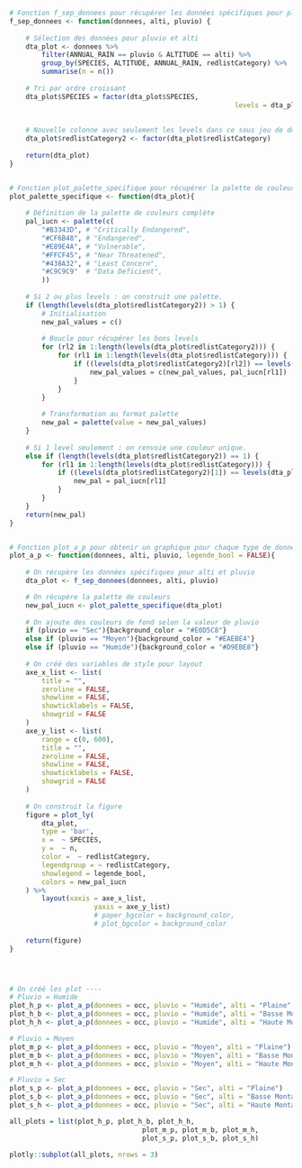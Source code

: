 ```r
# Fonction f_sep_donnees pour récupérer les données spécifiques pour pluvio et alti ----
f_sep_donnees <- function(donnees, alti, pluvio) {
	
	# Sélection des données pour pluvio et alti
	dta_plot <- donnees %>%
		filter(ANNUAL_RAIN == pluvio & ALTITUDE == alti) %>%
		group_by(SPECIES, ALTITUDE, ANNUAL_RAIN, redlistCategory) %>%
		summarise(n = n())
	
	# Tri par ordre croissant
	dta_plot$SPECIES = factor(dta_plot$SPECIES,
														levels = dta_plot$SPECIES[order(dta_plot$n, 
																														decreasing = TRUE)])
	
	# Nouvelle colonne avec seulement les levels dans ce sous jeu de données (redlistCategory a tous les levels)
	dta_plot$redlistCategory2 <- factor(dta_plot$redlistCategory)
	
	return(dta_plot)
}


# Fonction plot_palette_specifique pour récupérer la palette de couleur adaptée au nombre de levels ----
plot_palette_specifique <- function(dta_plot){
	
	# Définition de la palette de couleurs complète
	pal_iucn <- palette(c(
		"#B3343D", # "Critically Endangered",
		"#CF6B48", # "Endangered",
		"#E89E4A", # "Vulnerable",
		"#FFCF45", # "Near Threatened",
		"#438A32", # "Least Concern",
		"#C9C9C9"  # "Data Deficient",
		))
	 
	# Si 2 ou plus levels : on construit une palette.
	if (length(levels(dta_plot$redlistCategory2)) > 1) {
		# Initialisation
		new_pal_values = c()
		
		# Boucle pour récupérer les bons levels
		for (rl2 in 1:length(levels(dta_plot$redlistCategory2))) {
			for (rl1 in 1:length(levels(dta_plot$redlistCategory))) {
				if ((levels(dta_plot$redlistCategory2)[rl2]) == levels(dta_plot$redlistCategory)[rl1]) {
					new_pal_values = c(new_pal_values, pal_iucn[rl1])
				}
			}
		}
		
		# Transformation au format palette
		new_pal = palette(value = new_pal_values)
	}
	
	# Si 1 level seulement : on renvoie une couleur unique.
	else if (length(levels(dta_plot$redlistCategory2)) == 1) {
		for (rl1 in 1:length(levels(dta_plot$redlistCategory))) {
			if ((levels(dta_plot$redlistCategory2)[1]) == levels(dta_plot$redlistCategory)[rl1]) {
				new_pal = pal_iucn[rl1]
			}
		}
	}
	return(new_pal)
}


# Fonction plot_a_p pour obtenir un graphique pour chaque type de données ----
plot_a_p <- function(donnees, alti, pluvio, legende_bool = FALSE){
	
	# On récupère les données spécifiques pour alti et pluvio
	dta_plot <- f_sep_donnees(donnees, alti, pluvio)

	# On récupère la palette de couleurs
	new_pal_iucn <- plot_palette_specifique(dta_plot)
	
	# On ajoute des couleurs de fond selon la valeur de pluvio
	if (pluvio == "Sec"){background_color = "#E0D5C8"}
	else if (pluvio == "Moyen"){background_color = "#EAEBE4"}
	else if (pluvio == "Humide"){background_color = "#D9EBE8"}
	
	# On créé des variables de style pour layout
	axe_x_list <- list(
		title = "",
		zeroline = FALSE,
		showline = FALSE,
		showticklabels = FALSE,
		showgrid = FALSE
	)
	axe_y_list <- list(
		range = c(0, 600),
		title = "",
		zeroline = FALSE,
		showline = FALSE,
		showticklabels = FALSE,
		showgrid = FALSE
	)
	
	# On construit la figure
	figure = plot_ly(
		dta_plot,
		type = 'bar',
		x =  ~ SPECIES,
		y =  ~ n,
		color =  ~ redlistCategory,
		legendgroup = ~ redlistCategory,
		showlegend = legende_bool,
		colors = new_pal_iucn
	) %>%
		layout(xaxis = axe_x_list,
					 yaxis = axe_y_list)
					 # paper_bgcolor = background_color,
					 # plot_bgcolor = background_color
	
	return(figure)
}




# On créé les plot ----
# Pluvio = Humide
plot_h_p <- plot_a_p(donnees = occ, pluvio = "Humide", alti = "Plaine", legende_bool = TRUE)
plot_h_b <- plot_a_p(donnees = occ, pluvio = "Humide", alti = "Basse Montagne")
plot_h_h <- plot_a_p(donnees = occ, pluvio = "Humide", alti = "Haute Montagne")

# Pluvio = Moyen
plot_m_p <- plot_a_p(donnees = occ, pluvio = "Moyen", alti = "Plaine")
plot_m_b <- plot_a_p(donnees = occ, pluvio = "Moyen", alti = "Basse Montagne")
plot_m_h <- plot_a_p(donnees = occ, pluvio = "Moyen", alti = "Haute Montagne")

# Pluvio = Sec
plot_s_p <- plot_a_p(donnees = occ, pluvio = "Sec", alti = "Plaine")
plot_s_b <- plot_a_p(donnees = occ, pluvio = "Sec", alti = "Basse Montagne")
plot_s_h <- plot_a_p(donnees = occ, pluvio = "Sec", alti = "Haute Montagne")

all_plots = list(plot_h_p, plot_h_b, plot_h_h, 
								 plot_m_p, plot_m_b, plot_m_h, 
								 plot_s_p, plot_s_b, plot_s_h)

plotly::subplot(all_plots, nrows = 3)
``` 

